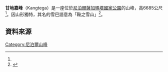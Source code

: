 {{Infobox mountain
|Name = 甘地嘉峰（Kangtega）
|Photo = Thamserku-Kantaiga-from-Thame.jpg
|Caption = <small>甘地嘉峰與[[唐瑟古峰|唐瑟古峰]]</small>
|Elevation = 6685m 
|Elevation_ref = <ref name="#1">Nepa Maps (Pvt.Ldt. ), NE517: Everest Base Camp & Gokyo, Kathmandu, Nepal, 2013</ref>
|Prominence_m = 
|Prominence_ref = 
|pushpin_map = Nepal
|pushpin_map_caption = 甘地嘉峰的位置
|latd = 27.7833 | latNS = N
|longd = 86.8167 | longEW = E
|Location = [[尼泊爾|尼泊爾]][[薩加瑪塔專區|薩加瑪塔專區]]
|Range = [[喜馬拉雅山脈|喜馬拉雅山脈]]
}}

'''甘地嘉峰'''（Kangtega）是一座位於[[尼泊爾|尼泊爾]][[薩加瑪塔國家公園|薩加瑪塔國家公園]]的山峰，高6685公尺<ref name="#1"/>。因山形獨特，其名的雪巴語意為「鞍之雪山」<ref>{{cite web|url=http://www.alpine-club.org.uk/hi/screen3.php?act=1|title=Alpine Club Library - Himalayan Index|accessdate=2009-03-17|archive-date=2020-05-04|archive-url=https://web.archive.org/web/20200504083847/http://web.archive.org/screenshot/http://www.alpine-club.org.uk/hi/screen3.php?act=1|dead-url=no}}</ref>。

==資料來源==
{{reflist}}
{{地理小作品}}
[[Category:尼泊爾山峰|Category:尼泊爾山峰]]